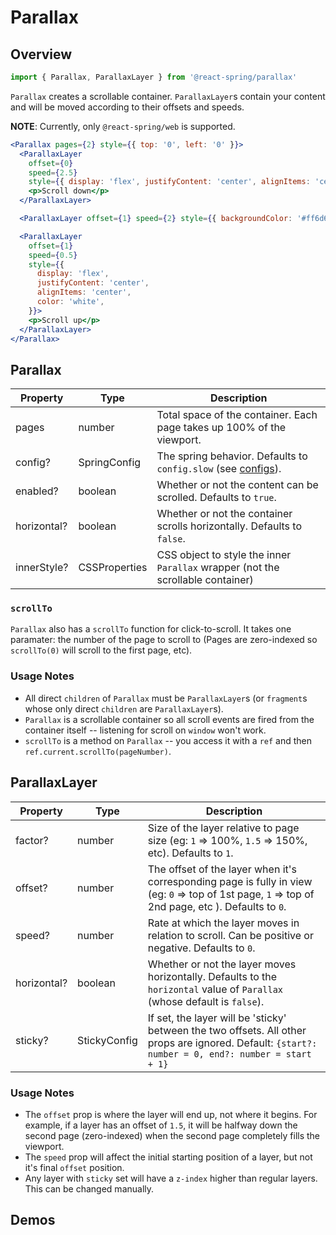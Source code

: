 

# Parallax

## Overview

```js
import { Parallax, ParallaxLayer } from '@react-spring/parallax'
```

`Parallax` creates a scrollable container. `ParallaxLayer`s contain your content and will be moved according to their offsets and speeds.

**NOTE**: Currently, only `@react-spring/web` is supported.

```jsx render=true edit=true
<Parallax pages={2} style={{ top: '0', left: '0' }}>
  <ParallaxLayer
    offset={0}
    speed={2.5}
    style={{ display: 'flex', justifyContent: 'center', alignItems: 'center' }}>
    <p>Scroll down</p>
  </ParallaxLayer>

  <ParallaxLayer offset={1} speed={2} style={{ backgroundColor: '#ff6d6d' }} />

  <ParallaxLayer
    offset={1}
    speed={0.5}
    style={{
      display: 'flex',
      justifyContent: 'center',
      alignItems: 'center',
      color: 'white',
    }}>
    <p>Scroll up</p>
  </ParallaxLayer>
</Parallax>
```

## Parallax

| Property    | Type          | Description                                                                      |
| ----------- | ------------- | -------------------------------------------------------------------------------- |
| pages       | number        | Total space of the container. Each page takes up 100% of the viewport.           |
| config?     | SpringConfig  | The spring behavior. Defaults to `config.slow` (see [configs](/common/configs)). |
| enabled?    | boolean       | Whether or not the content can be scrolled. Defaults to `true`.                  |
| horizontal? | boolean       | Whether or not the container scrolls horizontally. Defaults to `false`.          |
| innerStyle? | CSSProperties | CSS object to style the inner `Parallax` wrapper (not the scrollable container)  |

### `scrollTo`

`Parallax` also has a `scrollTo` function for click-to-scroll. It takes one paramater: the number of the page to scroll to
(Pages are zero-indexed so `scrollTo(0)` will scroll to the first page, etc).

### Usage Notes

- All direct `children` of `Parallax` must be `ParallaxLayer`s (or `fragment`s whose only direct `children` are `ParallaxLayer`s).
- `Parallax` is a scrollable container so all scroll events are fired from the container itself -- listening for scroll on `window` won't work.
- `scrollTo` is a method on `Parallax` -- you access it with a `ref` and then `ref.current.scrollTo(pageNumber)`.

## ParallaxLayer

| Property    | Type         | Description                                                                                                                                        |
| ----------- | ------------ | -------------------------------------------------------------------------------------------------------------------------------------------------- |
| factor?     | number       | Size of the layer relative to page size (eg: `1` => 100%, `1.5` => 150%, etc). Defaults to `1`.                                                    |
| offset?     | number       | The offset of the layer when it's corresponding page is fully in view (eg: `0` => top of 1st page, `1` => top of 2nd page, etc ). Defaults to `0`. |
| speed?      | number       | Rate at which the layer moves in relation to scroll. Can be positive or negative. Defaults to `0`.                                                 |
| horizontal? | boolean      | Whether or not the layer moves horizontally. Defaults to the `horizontal` value of `Parallax` (whose default is `false`).                          |
| sticky?     | StickyConfig | If set, the layer will be 'sticky' between the two offsets. All other props are ignored. Default: `{start?: number = 0, end?: number = start + 1}` |

### Usage Notes

- The `offset` prop is where the layer will end up, not where it begins. For example, if a layer has an offset of `1.5`, it will be halfway down the second page (zero-indexed) when the second page completely fills the viewport.
- The `speed` prop will affect the initial starting position of a layer, but not it's final `offset` position.
- Any layer with `sticky` set will have a `z-index` higher than regular layers. This can be changed manually.

## Demos

<DemoGrid>
  <Demo title="Parallax">
    <Parallax />
  </Demo>
  <Demo title="Parallax Vert">
    <ParallaxVert />
  </Demo>
  <Demo title="Parallax Sticky">
    <ParallaxSticky />
  </Demo>
</DemoGrid>
